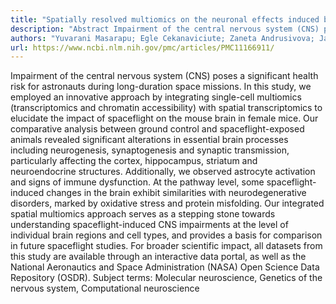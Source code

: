 ```yaml
---
title: "Spatially resolved multiomics on the neuronal effects induced by spaceflight in mice"
description: "Abstract Impairment of the central nervous system (CNS) poses a significant health risk for astronauts during long-duration space missions. In this study, we employed an innovative approach by integra..."
authors: "Yuvarani Masarapu; Egle Cekanaviciute; Zaneta Andrusivova; Jakub O Westholm; Åsa Björklund; Robin Fallegger; Pau Badia-i-Mompel; Valery Boyko; Shubha Vasisht; Amanda Saravia-Butler; Samrawit Gebre; Enikő Lázár; Marta Graziano; Solène Frapard; Robert G Hinshaw; Olaf Bergmann; Deanne M Taylor; Douglas C Wallace; Christer Sylvén; Konstantinos Meletis; Julio Saez-Rodriguez; Jonathan M Galazka; Sylvain V Costes; Stefania Giacomello"
url: https://www.ncbi.nlm.nih.gov/pmc/articles/PMC11166911/
---
```


Impairment of the central nervous system (CNS) poses a significant health risk for astronauts during long-duration space missions. In this study, we employed an innovative approach by integrating single-cell multiomics (transcriptomics and chromatin accessibility) with spatial transcriptomics to elucidate the impact of spaceflight on the mouse brain in female mice. Our comparative analysis between ground control and spaceflight-exposed animals revealed significant alterations in essential brain processes including neurogenesis, synaptogenesis and synaptic transmission, particularly affecting the cortex, hippocampus, striatum and neuroendocrine structures. Additionally, we observed astrocyte activation and signs of immune dysfunction. At the pathway level, some spaceflight-induced changes in the brain exhibit similarities with neurodegenerative disorders, marked by oxidative stress and protein misfolding. Our integrated spatial multiomics approach serves as a stepping stone towards understanding spaceflight-induced CNS impairments at the level of individual brain regions and cell types, and provides a basis for comparison in future spaceflight studies. For broader scientific impact, all datasets from this study are available through an interactive data portal, as well as the National Aeronautics and Space Administration (NASA) Open Science Data Repository (OSDR). Subject terms: Molecular neuroscience, Genetics of the nervous system, Computational neuroscience
